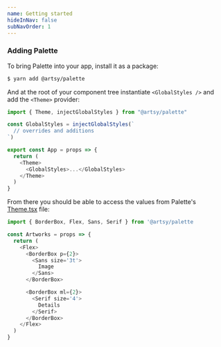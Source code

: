```yaml
---
name: Getting started
hideInNav: false
subNavOrder: 1
---
```


### Adding Palette

To bring Palette into your app, install it as a package:

```sh
$ yarn add @artsy/palette
```

And at the root of your component tree instantiate `<GlobalStyles />` and add
the `<Theme>` provider:

```js
import { Theme, injectGlobalStyles } from "@artsy/palette"

const GlobalStyles = injectGlobalStyles(`
  // overrides and additions
`)

export const App = props => {
  return (
    <Theme>
      <GlobalStyles>...</GlobalStyles>
    </Theme>
  )
}
```

From there you should be able to access the values from Palette's
[Theme.tsx](https://github.com/artsy/palette/blob/master/src/Theme.tsx) file:

```js
import { BorderBox, Flex, Sans, Serif } from '@artsy/palette

const Artworks = props => {
  return (
    <Flex>
      <BorderBox p={2}>
        <Sans size='3t'>
          Image
        </Sans>
      </BorderBox>

      <BorderBox ml={2}>
        <Serif size='4'>
          Details
        </Serif>
      </BorderBox>
    </Flex>
  )
}
```
